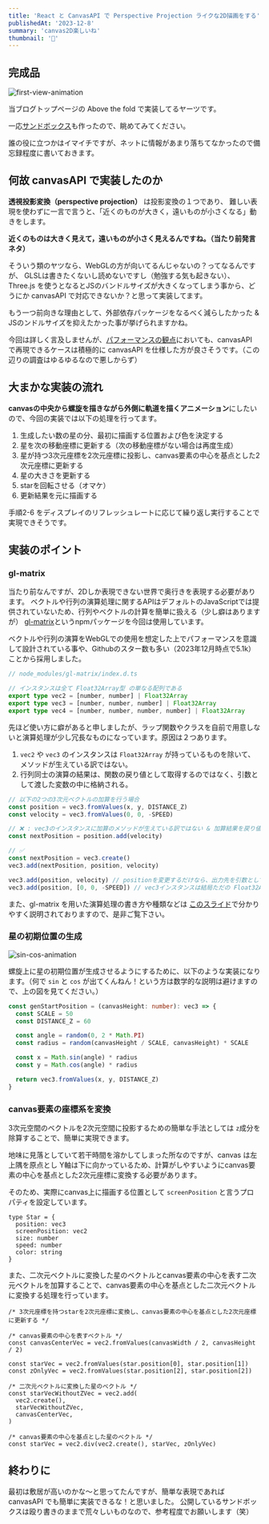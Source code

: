 ```yaml
---
title: 'React と CanvasAPI で Perspective Projection ライクな2D描画をする'
publishedAt: '2023-12-8'
summary: 'canvas2D楽しいね'
thumbnail: '🤖'
---
```


## 完成品

<Image
  alt='first-view-animation'
  src='/images/20231208-canvas-react-perspective-projection/first-view-animation.gif'
  width={450}
  height={200}
/>

当ブログトップページの Above the fold で実装してるヤーツです。

一応[サンドボックス](https://stackblitz.com/edit/twtsreact-tbcogp?file=README.md)も作ったので、眺めてみてください。

誰の役に立つかはイマイチですが、ネットに情報があまり落ちてなかったので備忘録程度に書いておきます。

## 何故 canvasAPI で実装したのか

**透視投影変換（perspective projection）** は投影変換の１つであり、
難しい表現を使わずに一言で言うと、「近くのものが大きく，遠いものが小さくなる」動きをします。

**近くのものは大きく見えて，遠いものが小さく見えるんですね。（当たり前発言ネタ）**

そういう類のヤツなら、WebGLの方が向いてるんじゃないの？ってなるんですが、
GLSLは書きたくないし読めないですし（勉強する気も起きない）、Three.js を使うとなるとJSのバンドルサイズが大きくなってしまう事から、どうにか canvasAPI で対応できないか？と思って実装してます。

もう一つ前向きな理由として、外部依存パッケージをなるべく減らしたかった & JSのンドルサイズを抑えたかった事が挙げられますかね。

今回は詳しく言及しませんが、[パフォーマンスの観点](https://2dgraphs.netlify.app/)においても、canvasAPI で再現できるケースは積極的に canvasAPI を仕様した方が良さそうです。（この辺りの調査はゆるゆるなので悪しからず）

## 大まかな実装の流れ

**canvasの中央から螺旋を描きながら外側に軌道を描くアニメーション**にしたいので、今回の実装では以下の処理を行ってます。

1. 生成したい数の星の分、最初に描画する位置および色を決定する
2. 星を次の移動座標に更新する（次の移動座標がない場合は再度生成）
3. 星が持つ3次元座標を2次元座標に投影し、canvas要素の中心を基点とした2次元座標に更新する
4. 星の大きさを更新する
5. starを回転させる（オマケ）
6. 更新結果を元に描画する

手順2-6 をディスプレイのリフレッシュレートに応じて繰り返し実行することで実現できそうです。

## 実装のポイント

### gl-matrix

当たり前なんですが、2Dしか表現できない世界で奥行きを表現する必要があります。
ベクトルや行列の演算処理に関するAPIはデフォルトのJavaScriptでは提供されていないため、行列やベクトルの計算を簡単に扱える（少し癖はありますが） [gl-matrix](https://github.com/toji/gl-matrix)というnpmパッケージを今回は使用しています。

ベクトルや行列の演算をWebGLでの使用を想定した上でパフォーマンスを意識して設計されている事や、Githubのスター数も多い（2023年12月時点で5.1k）ことから採用しました。

```ts
// node_modules/gl-matrix/index.d.ts

// インスタンスは全て Float32Array型 の単なる配列である
export type vec2 = [number, number] | Float32Array
export type vec3 = [number, number, number] | Float32Array
export type vec4 = [number, number, number, number] | Float32Array
```

先ほど使い方に癖があると申しましたが、ラップ関数やクラスを自前で用意しないと演算処理が少し冗長なものになっています。原因は２つあります。

1. `vec2` や `vec3` のインスタンスは `Float32Array` が持っているものを除いて、メソッドが生えている訳ではない。
2. 行列同士の演算の結果は、関数の戻り値として取得するのではなく、引数として渡した変数の中に格納される。

```ts
// 以下の2つの3次元ベクトルの加算を行う場合
const position = vec3.fromValues(x, y, DISTANCE_Z)
const velocity = vec3.fromValues(0, 0, -SPEED)

// ❌ : vec3のインスタンスに加算のメソッドが生えている訳ではない & 加算結果を戻り値として取得しない
const nextPosition = position.add(velocity)

// ✅
const nextPosition = vec3.create()
vec3.add(nextPosition, position, velocity)

vec3.add(position, velocity) // positionを変更するだけなら、出力先を引数として書く必要はない。
vec3.add(position, [0, 0, -SPEED]) // vec3インスタンスは結局ただの Float32Array なので配列も渡せる。
```

また、gl-matrix を用いた演算処理の書き方や種類などは [このスライド](https://docs.google.com/presentation/u/1/d/19GaxYDbg41Eh8TX16uTwhMHkhsc_Od4A1xXkGs6G110/htmlpresent)で分かりやすく説明されておりますので、是非ご覧下さい。

### 星の初期位置の生成

<Image
  alt='sin-cos-animation'
  src='/images/20231208-canvas-react-perspective-projection/sin__cos_animation.gif'
  width={300}
  height={240}
  caption='参照 : https://commons.wikimedia.org/wiki/File:Sine_and_cosine_animation.gif?uselang=ja'
/>

螺旋上に星の初期位置が生成させるようにするために、以下のような実装になります。（何で `sin` と `cos` が出てくんねん！という方は数学的な説明は避けますので、上の図を見てください。）

```ts
const genStartPosition = (canvasHeight: number): vec3 => {
  const SCALE = 50
  const DISTANCE_Z = 60

  const angle = random(0, 2 * Math.PI)
  const radius = random(canvasHeight / SCALE, canvasHeight) * SCALE

  const x = Math.sin(angle) * radius
  const y = Math.cos(angle) * radius

  return vec3.fromValues(x, y, DISTANCE_Z)
}
```

### canvas要素の座標系を変換

3次元空間のベクトルを2次元空間に投影するための簡単な手法としては `z`成分を除算することで、簡単に実現できます。

地味に見落としていて若干時間を溶かしてしまった所なのですが、canvas は左上隅を原点とし Y軸は下に向かっているため、計算がしやすいようにcanvas要素の中心を基点とした2次元座標に変換する必要があります。

そのため、実際にcanvas上に描画する位置として `screenPosition` と言うプロパティを設定しています。

```tsx
type Star = {
  position: vec3
  screenPosition: vec2
  size: number
  speed: number
  color: string
}
```

また、二次元ベクトルに変換した星のベクトルとcanvas要素の中心を表す二次元ベクトルを加算することで、canvas要素の中心を基点とした二次元ベクトルに変換する処理を行っています。

```tsx
/* 3次元座標を持つstarを2次元座標に変換し、canvas要素の中心を基点とした2次元座標に更新する */

/* canvas要素の中心を表すベクトル */
const canvasCenterVec = vec2.fromValues(canvasWidth / 2, canvasHeight / 2)

const starVec = vec2.fromValues(star.position[0], star.position[1])
const zOnlyVec = vec2.fromValues(star.position[2], star.position[2])

/* 二次元ベクトルに変換した星のベクトル */
const starVecWithoutZVec = vec2.add(
  vec2.create(),
  starVecWithoutZVec,
  canvasCenterVec,
)

/* canvas要素の中心を基点とした星のベクトル */
const starVec = vec2.div(vec2.create(), starVec, zOnlyVec)
```

## 終わりに

最初は敷居が高いのかな〜と思ってたんですが、簡単な表現であれば canvasAPI でも簡単に実装できるな！と思いました。
公開しているサンドボックスは殴り書きのままで荒々しいものなので、参考程度でお願いします（笑）
